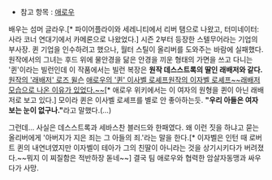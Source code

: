* 참고 항목 : [[애로우]]

배우는 섬머 글라우.[* 파이어플라이와 세레니티에서 리버 탬으로 나왔고, 터미네이터: 사라 코너 연대기에서 카메론으로 나왔었다.] 시즌 2부터 등장한 스텔무어라는 기업의 부사장. 퀸 기업을 인수하려고 했으나, 월터 스틸이 올리버를 도와주는 바람에 실패했다. 원작에서의 그녀는 후드 위에 물안경을 닮은 안경을 끼운 형태의 가면을 쓰고 다니는 '퀸'이라는 빌런인데 이 작품에서는 빌런 복장은 '''원작 데스스트록의 딸인 래배저와 같다.'''[http://www.comicvine.com/rose-wilson/4005-12890/ 원작의 '래배저' 로즈 윌슨] [http://www.comicbookmovie.com/fansites/yonny616/news/?a=97426 애로우의 '퀸' 이사벨 로셰프][http://dc.wikia.com/wiki/Isabel_Rochev_%28New_Earth%29 원작의 이자벨 로셰프~~래배저 모습으로 나온 이유가 있었다.~~][* 애로우 위키에서는 이 여자의 원형을 퀸이 아닌 래배저로 보고 있다.] 모이라 퀸은 이사벨 로셰프를 별로 안 좋아하는듯. '''"우리 아들은 여자보는 눈이 없구나."'''라고 말했다.(...)

그런데... 사실은 데스스트록과 세바스찬 블러드와 한패였다. 왜 이런 짓을 하냐고 묻는 올리버에게 '아버지가 지은 죄는 그 아들의 죄.'라는 말을 한다.[* 이자벨은 인턴 때 로버트 퀸의 내연녀였지만 이자벨이 테아가 그의 친딸이 아니라는 것을 상기시키다가 버려졌다.~~뭐지 이 찌질함은 적반하장 돋네~~] 결국 팀 애로우와 협력한 암살자동맹과 싸우다가 사망.
